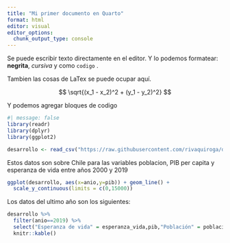 ```yaml
---
title: "Mi primer documento en Quarto"
format: html
editor: visual
editor_options: 
  chunk_output_type: console
---
```


Se puede escribir texto directamente en el editor. Y lo podemos formatear: **negrita**, *cursiva* y como `codigo` .

Tambien las cosas de LaTex se puede ocupar aquí.

$$
\sqrt{(x_1 - x_2)^2 + (y_1 - y_2)^2}
$$

Y podemos agregar bloques de codigo

```r
#| message: false  
library(readr)
library(dplyr)
library(ggplot2)

desarrollo <- read_csv("https://raw.githubusercontent.com/rivaquiroga/datos-de-ejemplo/main/cl_2000-2019.csv?token=GHSAT0AAAAAABUIJ2H5F6HUVPMMBPE7A65YYZDONZA")
```

Estos datos son sobre Chile para las variables poblacion, PIB per capita y esperanza de vida entre años 2000 y 2019

```r
ggplot(desarrollo, aes(x=anio,y=pib)) + geom_line() +
  scale_y_continuous(limits = c(0,15000))

```

Los datos del ultimo año son los siguientes:

```r
desarrollo %>% 
  filter(anio==2019) %>% 
  select("Esperanza de vida" = esperanza_vida,pib,"Población" = poblacion) %>% 
  knitr::kable()

```
